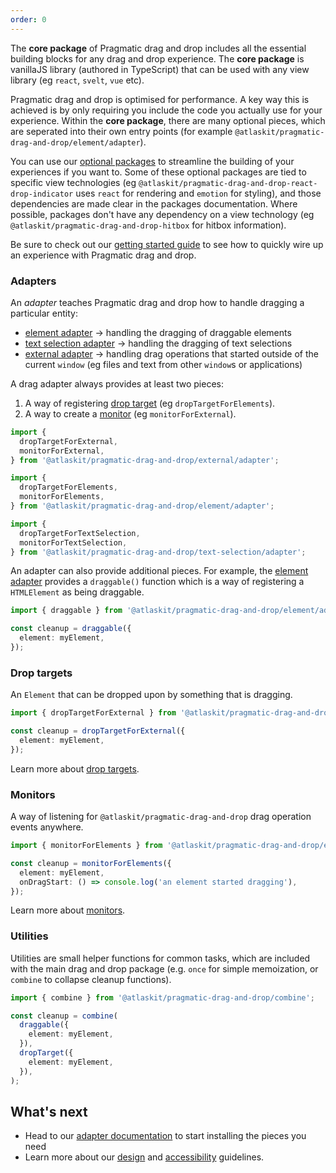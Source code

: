```yaml
---
order: 0
---
```



The **core package** of Pragmatic drag and drop includes all the essential building blocks for any drag and drop experience. The **core package** is vanillaJS library (authored in TypeScript) that can be used with any view library (eg `react`, `svelt`, `vue` etc).

Pragmatic drag and drop is optimised for performance. A key way this is achieved is by only requiring you include the code you actually use for your experience. Within the **core package**, there are many optional pieces, which are seperated into their own entry points (for example `@atlaskit/pragmatic-drag-and-drop/element/adapter`).

You can use our [optional packages](../optional-packages/) to streamline the building of your experiences if you want to. Some of these optional packages are tied to specific view technologies (eg `@atlaskit/pragmatic-drag-and-drop-react-drop-indicator` uses `react` for rendering and `emotion` for styling), and those dependencies are made clear in the packages documentation. Where possible, packages don't have any dependency on a view technology (eg `@atlaskit/pragmatic-drag-and-drop-hitbox` for hitbox information).

<SectionMessage appearance="success">

Be sure to check out our [getting started guide](../getting-started) to see how to quickly wire up an experience with Pragmatic drag and drop.

</SectionMessage>

### Adapters

An _adapter_ teaches Pragmatic drag and drop how to handle dragging a particular entity:

- [element adapter](./adapters/element) → handling the dragging of draggable elements
- [text selection adapter](./adapters/text-selection) → handling the dragging of text selections
- [external adapter](./adapters/external) → handling drag operations that started outside of the current `window` (eg files and text from other `window`s or applications)

A drag adapter always provides at least two pieces:

1. A way of registering [drop target](./drop-targets) (eg `dropTargetForElements`).
2. A way to create a [monitor](./monitor) (eg `monitorForExternal`).

```ts
import {
  dropTargetForExternal,
  monitorForExternal,
} from '@atlaskit/pragmatic-drag-and-drop/external/adapter';

import {
  dropTargetForElements,
  monitorForElements,
} from '@atlaskit/pragmatic-drag-and-drop/element/adapter';

import {
  dropTargetForTextSelection,
  monitorForTextSelection,
} from '@atlaskit/pragmatic-drag-and-drop/text-selection/adapter';
```

An adapter can also provide additional pieces. For example, the [element adapter](./adapters/element) provides a `draggable()` function which is a way of registering a `HTMLElement` as being draggable.

```ts
import { draggable } from '@atlaskit/pragmatic-drag-and-drop/element/adapter';

const cleanup = draggable({
  element: myElement,
});
```

### Drop targets

An `Element` that can be dropped upon by something that is dragging.

```ts
import { dropTargetForExternal } from '@atlaskit/pragmatic-drag-and-drop/external/adapter';

const cleanup = dropTargetForExternal({
  element: myElement,
});
```

Learn more about [drop targets](./drop-targets).

### Monitors

A way of listening for `@atlaskit/pragmatic-drag-and-drop` drag operation events anywhere.

```ts
import { monitorForElements } from '@atlaskit/pragmatic-drag-and-drop/element/adapter';

const cleanup = monitorForElements({
  element: myElement,
  onDragStart: () => console.log('an element started dragging'),
});
```

Learn more about [monitors](./monitors).

### Utilities

Utilities are small helper functions for common tasks, which are included with the main drag and drop package (e.g. `once` for simple memoization, or `combine` to collapse cleanup functions).

```ts
import { combine } from '@atlaskit/pragmatic-drag-and-drop/combine';

const cleanup = combine(
  draggable({
    element: myElement,
  }),
  dropTarget({
    element: myElement,
  }),
);
```

## What's next

- Head to our [adapter documentation](./adapters) to start installing the pieces you need
- Learn more about our [design](../design-guidelines) and [accessibility](../accessibility-guidelines) guidelines.
